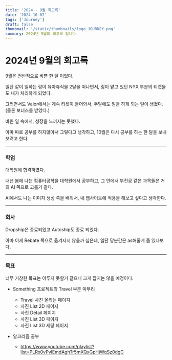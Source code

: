 ```yaml
---
title: '2024 - 9월 회고록'
date: '2024-10-07'
tags: ['Journey']
draft: false
thumbnail: '/static/thumbnails/logo_JOURNEY.png'
summary: 2024년 9월의 회고록 입니다.
---
```


# 2024년 9월의 회고록

9월은 전반적으로 바쁜 한 달 이었다.

일단 같이 일하는 링이 육아휴직을 2달을 떠나면서, 링이 맡고 있던 NYX 부분의 티켓들도 내가 처리하게 되었다.

그러면서도 Valor에서는 계속 티켓이 들어와서, 주말에도 일을 하게 되는 일이 생겼다. (물론 보너스를 받았다.)

바쁜 일 속에서, 성장을 느끼지는 못했다.

아마 따로 공부를 하지않아서 그렇다고 생각하고, 10월은 다시 공부를 하는 한 달을 보내보려고 한다.

---

### 학업

대학원에 합격하였다.

내년 봄에 나는 컴퓨터공학을 대학원에서 공부하고, 그 안에서 부전공 같은 과목들은 거의 AI 쪽으로 고를거 같다.

AI에서도 나는 이미지 생성 쪽을 배워서, 내 웹사이트에 적용을 해보고 싶다고 생각한다.

---

### 회사

Dropship은 종료되었고 Autoship도 종료 되었다.

아마 이제 Rebate 쪽으로 옮겨지지 않을까 싶은데, 일단 당분간은 as해줄게 좀 있나보다.

---

### 목표

너무 거창한 목표는 이루지 못할거 같으니 크게 잡지는 않을 예정이다.

- Something 프로젝트의 Travel 부분 마무리

  - Travel 사진 올리는 페이지
  - 사진 List 2D 페이지
  - 사진 Detail 페이지
  - 사진 List 3D 페이지
  - 사진 List 3D 세팅 페이지

- 알고리즘 공부

  - https://www.youtube.com/playlist?list=PLRx0vPvlEmdAghTr5mXQxGpHjWqSz0dgC
